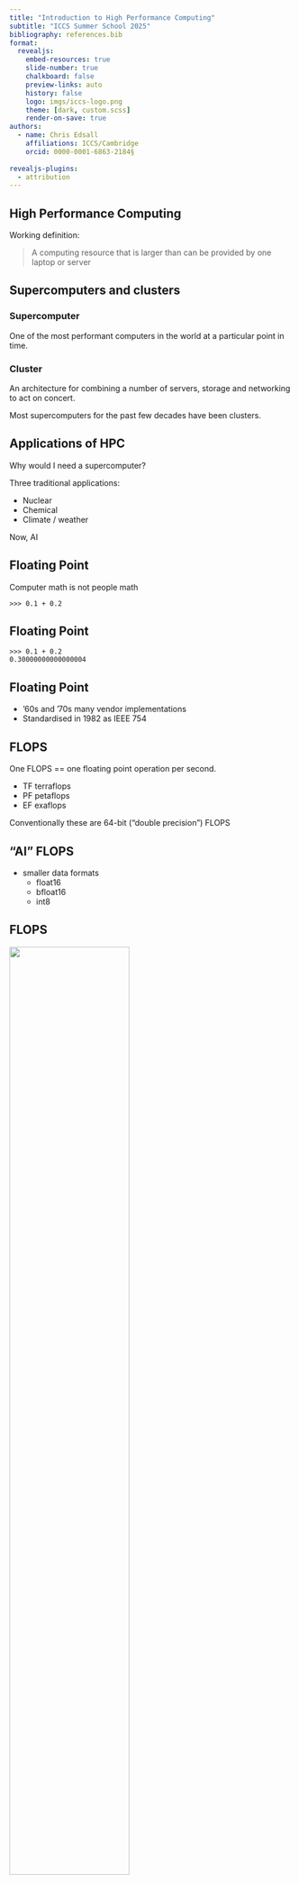 ```yaml
---
title: "Introduction to High Performance Computing"
subtitle: "ICCS Summer School 2025"
bibliography: references.bib
format:
  revealjs:
    embed-resources: true
    slide-number: true
    chalkboard: false
    preview-links: auto
    history: false
    logo: imgs/iccs-logo.png 
    theme: [dark, custom.scss]
    render-on-save: true
authors:
  - name: Chris Edsall
    affiliations: ICCS/Cambridge
    orcid: 0000-0001-6863-2184§
  
revealjs-plugins:
  - attribution
---
```


## High Performance Computing

Working definition:

> A computing resource that is larger than can be provided by one laptop or server

## Supercomputers and clusters

### Supercomputer 

One of the most performant computers in the world at a particular point in time.

### Cluster

An architecture for combining a number of servers, storage and networking to act on concert.

Most supercomputers for the past few decades have been clusters.

## Applications of HPC

Why would I need a supercomputer?

Three traditional applications:

- Nuclear
- Chemical
- Climate / weather

Now, AI

## Floating Point

Computer math is not people math

```
>>> 0.1 + 0.2
```

## Floating Point

```
>>> 0.1 + 0.2
0.30000000000000004
```

## Floating Point

- '60s and '70s many vendor implementations
- Standardised in 1982 as IEEE 754

## FLOPS

One FLOPS == one floating point operation per second.

- TF terraflops
- PF petaflops
- EF exaflops

Conventionally these are 64-bit ("double precision") FLOPS

## "AI" FLOPS

- smaller data formats
  - float16
  - bfloat16
  - int8

## FLOPS

![](imgs/what-kind-flops-goose.jpg){width=65%}

::: {.attribution}
Image source: [Felix LeClair](https://bsky.app/profile/fclc.bsky.social/post/3lc4qpte3ys2o)
:::

## Benchmarks

A benchmark is a particular known and specified workload which can be repeated on different systems and the performance compared.

A typical weather related one is WRF running the CONUS 2.5km configuration.

## HPL

LINPACK is a software library for performing numerical linear algebra

LINPACK makes use of the BLAS (Basic Linear Algebra Subprograms) libraries for performing basic vector and matrix operations.

The LINPACK benchmarks appeared initially as part of the LINPACK user's manual. The parallel LINPACK benchmark implementation called HPL (High Performance Linpack) is used to benchmark and rank supercomputers for the TOP500 list.

## Top500 list

## Exercise 1

Got to the Top500 site at https://top500.org/

- Use the sublist generator to find the largest HPC systems in your country
- What is the ratio of Rmax performance between the number 1 system in June 1993 and the June 2025 number 1 

## Cluster architecture 

Before we get to the computing infrastructure there is the underpinning building and plant (power, cooling) required

## Nodes

The name comes from the terminology of mathematical graphs - nodes and edges.

You can think of a node as a single server - one computer that an instance of an operating system

## Login Nodes

These are your entry point on to the cluster

Usually accessable from the outside world. 

Often more than one (sometimes multiple login nodes use the same DNS name, e.g . ``login.hpc.cam.ac.uk``)

Shared with multiple users.

DO NOT RUN COMPUTE JOBS ON THE LOGIN NODE

## Compute nodes

These are the nodes that do the heavy lifting computing work.

Normally managed by the job scheduler - you don't usually log in to them directly.

Quite often for the exclusive use of one user for the duration of their job.

N.B. On some clusters compute nodes can be of a different architecture to the login nodes.

## Shared storage

Compute nodes sometimes have on node disk storage.

Ther is normally some large storage that is visible to all the compute nodes.

Since this is a shared resource an anti-social user can affect the performnace of other users.

## Interconnect

Connects the compute nodes, login nodes and storage

Usually faster (higher bandwidth, lower latency) than comoddity ethernet networking.

It's what makes a supercomputer super.

examples:
- Infiniband
- Omnipath
- Slingshot

## Connecting to CSD3 

- SSH
  - linux / mac should be built in
  - Windows has openssh nowadays
  - PuTTY
  - MobaXTerm
- [HPC Carpentry advice on connecting](https://carpentries-incubator.github.io/hpc-intro/11-connecting/index.html)
- [Chrome extension for SSH](https://chrome.google.com/webstore/detail/iodihamcpbpeioajjeobimgagajmlibd)

## Connecting to CSD3

- host is ``login.hpc.cam.ac.uk``
- [CSD3 Docs](https://docs.hpc.cam.ac.uk/hpc/user-guide/quickstart.html)

## The Command Line 

- Not as discoverable as a GUI
- You can't break the HPC system
- You type a command with optional flags and optional arguments and press "Return"
- The system may or may not give you any output

## The Command Line resources

- https://swcarpentry.github.io/shell-novice/
- https://wizardzines.com/comics/every-core-unix-program-i-use/


## The Scheduler

The scheduler takes requests to run jobs with particular cluster resources, fits these in around other user's jobs according to some policy, launches the job, terminates the job if it is overrunning, does accounting.

Examples:
- PBSpro
- Platform LSF
- Flux
- Slurm (today, on CSD3)

## Job Scripts

A shell script with shell comments that are directives to the sheduler about how the jobs should be run

```bash
#!/bin/bash
#SBATCH --account=TRAINING-CPU 
#SBATCH --reservation=iccs-summer-school1
#SBATCH --time=00:02:00
#SBATCH --job-name=my-first-job
#SBATCH --nodes=1
#SBATCH --cores=1

echo "My first job - hooray"
```

## Submitting Jobs

``sbatch job.sh``

You will get back a Job ID.

## Viewing the Queue

- ``squeue``
- ``squeue --me``

## Job Output

If you don't specify, by default it will be called
```slurm-<$JOBID>.out```

To change this you can add an extra directive ``#SBATCH --output=``

## Exercise 2

- Write a job script to echo "hello world"
- Submit the job with ``sbatch``
- See it in the queue with ``squeue --me`
- Find the output in te directory you submitted it from ``ls -lrt``
- Examine the output using ``cat ``

## Exercise 3

- add in the unix command ``sleep 60``
- find you job in the queue with ``squeue --me``
- kill it with ``scancel <JOBID>``

## Exercise 4

- change the sleep to 180 seconds
- reduce the job request time to 1 minute
- see what happens

## modules

## array jobs

## workflows

## programming HPC
### single node

- [OpenMP](https://www.openmp.org/) is a specification for parallel programming
- Hardware independent by design (e.g., CPU, FPGA, GPU...)
- **Shared memory** multiprocessing programming model

![](imgs/openmp-logo.png){width=65% fig-align="center"}

## programming HPC
### distributed (multi-node)

- MPI (Message Passing Interface)
- One of the most common methods of distributed compute
- **Distributed memory** multiprocessing programming model
- Implementations (openMPI, MPICH, Intel MPI)

## programming HPC
### GPU offloading

- There are a range of GPU offloading programming models
- Vendor specific
  - [CUDA](https://developer.nvidia.com/cuda-toolkit)
  - [HIP](https://rocm.docs.amd.com/projects/HIP/en/docs-develop/what_is_hip.html)
- Vendor agnostic
  - [SYCL](https://www.khronos.org/sycl/)
  - [kokkos](https://kokkos.org/kokkos-core-wiki/)
  - openMP GPU offloading
  - [openAcc](https://www.openacc.org/)

## the bad news amdhals law

## the good news Metcalf's law

## debugging

## profiling

## IO profiling with Darshan

## Green

## Applying for Resources

- Incite
- Euro JU

## Further Resources 

- Your local HPC support
- HPC carpentry
  - https://carpentries-incubator.github.io/hpc-intro/
- ARCHER2
  - https://www.archer2.ac.uk/training/materials/
- ATPESC
  - https://extremecomputingtraining.anl.gov/
- SC, ISC Tutorials

## Contact {.smaller}

For more information we can be reached at:

:::: {.columns style="font-size: 60%"}
::: {.column width="25%"}

::: {.column width="25%"}

{{< fa pencil >}} \ Chris Edsall

{{< fa solid person-digging >}} \ [ICCS/UoCambridge](https://iccs.cam.ac.uk/about-us/our-team)

{{< fa solid envelope >}} \ [cje57[AT]cam.ac.uk](mailto:cje57@cam.ac.uk)

{{< fa brands github >}} \ [christopheredsall](https://github.com/christopheredsall)

{{< fa brands mastodon >}} \ [\@hpcchris\@scholar.social](https://scholar.social/@hpcchris)

:::

::::

You can also contact the ICCS, [make a resource allocation request](https://iccs.cam.ac.uk/resources-vesri-members/resource-allocation-process), or visit us at the [Summer School RSE Helpdesk](https://docs.google.com/spreadsheets/d/1WKZxp3nqpXrIRMRkfFzc71sos-UD-Uy1zeab0c1p7Xc/edit#gid=0).
